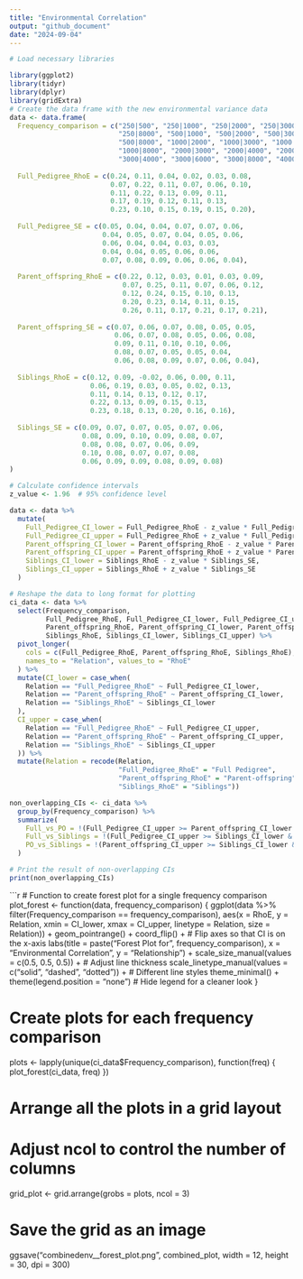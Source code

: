 ---
title: "Environmental Correlation"
output: "github_document"
date: "2024-09-04"
---

```{r}
# Load necessary libraries

library(ggplot2)
library(tidyr)
library(dplyr)
library(gridExtra) 
# Create the data frame with the new environmental variance data
data <- data.frame(
  Frequency_comparison = c("250|500", "250|1000", "250|2000", "250|3000", "250|4000", "250|6000", 
                           "250|8000", "500|1000", "500|2000", "500|3000", "500|4000", "500|6000", 
                           "500|8000", "1000|2000", "1000|3000", "1000|4000", "1000|6000", 
                           "1000|8000", "2000|3000", "2000|4000", "2000|6000", "2000|8000", 
                           "3000|4000", "3000|6000", "3000|8000", "4000|6000", "4000|8000", "6000|8000"),
  
  Full_Pedigree_RhoE = c(0.24, 0.11, 0.04, 0.02, 0.03, 0.08, 
                         0.07, 0.22, 0.11, 0.07, 0.06, 0.10, 
                         0.11, 0.22, 0.13, 0.09, 0.11, 
                         0.17, 0.19, 0.12, 0.11, 0.13, 
                         0.23, 0.10, 0.15, 0.19, 0.15, 0.20),
  
  Full_Pedigree_SE = c(0.05, 0.04, 0.04, 0.07, 0.07, 0.06, 
                       0.04, 0.05, 0.07, 0.04, 0.05, 0.06, 
                       0.06, 0.04, 0.04, 0.03, 0.03, 
                       0.04, 0.04, 0.05, 0.06, 0.06, 
                       0.07, 0.08, 0.09, 0.06, 0.06, 0.04),
  
  Parent_offspring_RhoE = c(0.22, 0.12, 0.03, 0.01, 0.03, 0.09, 
                            0.07, 0.25, 0.11, 0.07, 0.06, 0.12, 
                            0.12, 0.24, 0.15, 0.10, 0.13, 
                            0.20, 0.23, 0.14, 0.11, 0.15, 
                            0.26, 0.11, 0.17, 0.21, 0.17, 0.21),
  
  Parent_offspring_SE = c(0.07, 0.06, 0.07, 0.08, 0.05, 0.05, 
                          0.06, 0.07, 0.08, 0.05, 0.06, 0.08, 
                          0.09, 0.11, 0.10, 0.10, 0.06, 
                          0.08, 0.07, 0.05, 0.05, 0.04, 
                          0.06, 0.08, 0.09, 0.07, 0.06, 0.04),
  
  Siblings_RhoE = c(0.12, 0.09, -0.02, 0.06, 0.00, 0.11, 
                    0.06, 0.19, 0.03, 0.05, 0.02, 0.13, 
                    0.11, 0.14, 0.13, 0.12, 0.17, 
                    0.22, 0.13, 0.09, 0.15, 0.13, 
                    0.23, 0.18, 0.13, 0.20, 0.16, 0.16),
  
  Siblings_SE = c(0.09, 0.07, 0.07, 0.05, 0.07, 0.06, 
                  0.08, 0.09, 0.10, 0.09, 0.08, 0.07, 
                  0.08, 0.08, 0.07, 0.06, 0.09, 
                  0.10, 0.08, 0.07, 0.07, 0.08, 
                  0.06, 0.09, 0.09, 0.08, 0.09, 0.08)
)

# Calculate confidence intervals
z_value <- 1.96  # 95% confidence level

data <- data %>%
  mutate(
    Full_Pedigree_CI_lower = Full_Pedigree_RhoE - z_value * Full_Pedigree_SE,
    Full_Pedigree_CI_upper = Full_Pedigree_RhoE + z_value * Full_Pedigree_SE,
    Parent_offspring_CI_lower = Parent_offspring_RhoE - z_value * Parent_offspring_SE,
    Parent_offspring_CI_upper = Parent_offspring_RhoE + z_value * Parent_offspring_SE,
    Siblings_CI_lower = Siblings_RhoE - z_value * Siblings_SE,
    Siblings_CI_upper = Siblings_RhoE + z_value * Siblings_SE
  )

# Reshape the data to long format for plotting
ci_data <- data %>%
  select(Frequency_comparison, 
         Full_Pedigree_RhoE, Full_Pedigree_CI_lower, Full_Pedigree_CI_upper,
         Parent_offspring_RhoE, Parent_offspring_CI_lower, Parent_offspring_CI_upper,
         Siblings_RhoE, Siblings_CI_lower, Siblings_CI_upper) %>%
  pivot_longer(
    cols = c(Full_Pedigree_RhoE, Parent_offspring_RhoE, Siblings_RhoE), 
    names_to = "Relation", values_to = "RhoE"
  ) %>%
  mutate(CI_lower = case_when(
    Relation == "Full_Pedigree_RhoE" ~ Full_Pedigree_CI_lower,
    Relation == "Parent_offspring_RhoE" ~ Parent_offspring_CI_lower,
    Relation == "Siblings_RhoE" ~ Siblings_CI_lower
  ),
  CI_upper = case_when(
    Relation == "Full_Pedigree_RhoE" ~ Full_Pedigree_CI_upper,
    Relation == "Parent_offspring_RhoE" ~ Parent_offspring_CI_upper,
    Relation == "Siblings_RhoE" ~ Siblings_CI_upper
  )) %>%
  mutate(Relation = recode(Relation,
                           "Full_Pedigree_RhoE" = "Full Pedigree",
                           "Parent_offspring_RhoE" = "Parent-offspring",
                           "Siblings_RhoE" = "Siblings"))

non_overlapping_CIs <- ci_data %>%
  group_by(Frequency_comparison) %>%
  summarize(
    Full_vs_PO = !(Full_Pedigree_CI_upper >= Parent_offspring_CI_lower & Full_Pedigree_CI_lower <= Parent_offspring_CI_upper),
    Full_vs_Siblings = !(Full_Pedigree_CI_upper >= Siblings_CI_lower & Full_Pedigree_CI_lower <= Siblings_CI_upper),
    PO_vs_Siblings = !(Parent_offspring_CI_upper >= Siblings_CI_lower & Parent_offspring_CI_lower <= Siblings_CI_upper)
  )

# Print the result of non-overlapping CIs
print(non_overlapping_CIs)
```


```{r}
# Function to create forest plot for a single frequency comparison
plot_forest <- function(data, frequency_comparison) {
  ggplot(data %>% filter(Frequency_comparison == frequency_comparison), 
         aes(x = RhoE, y = Relation, xmin = CI_lower, xmax = CI_upper, 
             linetype = Relation, size = Relation)) +
    geom_pointrange() +
    coord_flip() +  # Flip axes so that CI is on the x-axis
    labs(title = paste("Forest Plot for", frequency_comparison),
         x = "Environmental Correlation", y = "Relationship") +
    scale_size_manual(values = c(0.5, 0.5, 0.5)) +  # Adjust line thickness
    scale_linetype_manual(values = c("solid", "dashed", "dotted")) +  # Different line styles
    theme_minimal() +
    theme(legend.position = "none")  # Hide legend for a cleaner look
}

# Create plots for each frequency comparison
plots <- lapply(unique(ci_data$Frequency_comparison), function(freq) {
  plot_forest(ci_data, freq)
})

# Arrange all the plots in a grid layout
# Adjust ncol to control the number of columns
grid_plot <- grid.arrange(grobs = plots, ncol = 3)  

# Save the grid as an image
ggsave("combinedenv__forest_plot.png", combined_plot, width = 12, height = 30, dpi = 300)


